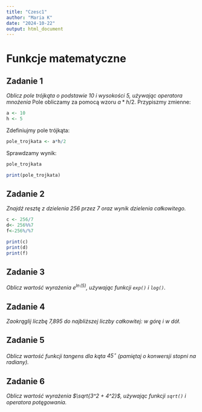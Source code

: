 ---
title: "Czesc1"
author: "Maria K"
date: "2024-10-22"
output: html_document
---

# Funkcje matematyczne 
## Zadanie 1 
*Oblicz pole trójkąta o podstawie 10 i wysokości 5, używając operatora mnożenia*
Pole obliczamy za pomocą wzoru $a*h/2$. Przypiszmy zmienne: 
```{r}
a <- 10
h <- 5 
```
Zdefiniujmy pole trójkąta:
```{r}
pole_trojkata <- a*h/2

```
Sprawdzamy wynik:
```{r}
pole_trojkata
```


```{r}
print(pole_trojkata)
```
## Zadanie 2 
*Znajdź resztę z dzielenia 256 przez 7 oraz wynik dzielenia całkowitego.*
```{r}
c <- 256/7
d<- 256%%7
f<-256%/%7

print(c)
print(d)
print(f)
```
## Zadanie 3 
*Oblicz wartość wyrażenia $e^{\ln(5)}$, używając funkcji `exp()` i `log()`.*

## Zadanie 4 
*Zaokrąglij liczbę 7,895 do najbliższej liczby całkowitej: w górę i w dół.*

## Zadanie 5 
*Oblicz wartość funkcji tangens dla kąta $45^\circ$ (pamiętaj o konwersji stopni na radiany).*

## Zadanie 6 
*Oblicz wartość wyrażenia $\sqrt{3^2 + 4^2}$, używając funkcji `sqrt()` i operatora potęgowania.*
